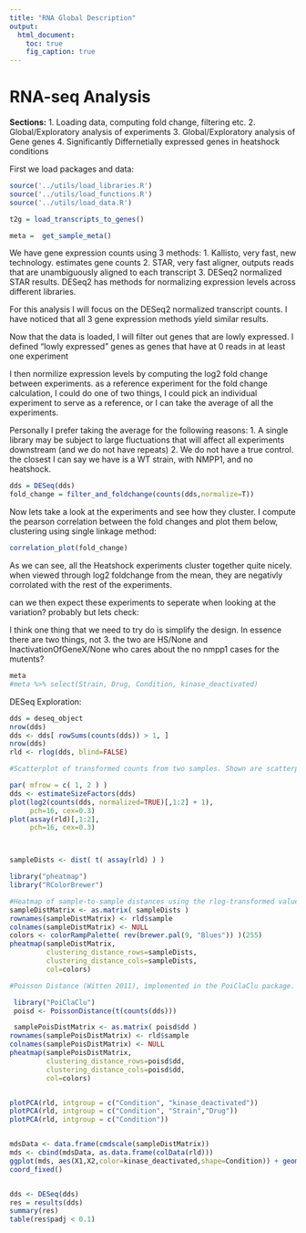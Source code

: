 ```yaml
---
title: "RNA Global Description"
output:
  html_document:
    toc: true
    fig_caption: true
---
```

RNA-seq Analysis
========================================================

**Sections:**
1. Loading data, computing fold change, filtering etc.
2. Global/Exploratory analysis of experiments
3. Global/Exploratory analysis of Gene genes
4. Significantly Differnetially expressed genes in heatshock conditions

First we load packages and data:
```r

source('../utils/load_libraries.R')
source('../utils/load_functions.R')
source('../utils/load_data.R')

t2g = load_transcripts_to_genes()

meta =  get_sample_meta()
```
We have gene expression counts using 3 methods:
1. Kallisto, very fast, new technology. estimates gene counts
2. STAR, very fast aligner, outputs reads that are unambiguously aligned to each transcript
3. DESeq2 normalized STAR results. DESeq2 has methods for normalizing expression levels across different libraries.

For this analysis I will focus on the DESeq2 normalized transcript counts. I have noticed that all 3 gene expression methods yield similar results.

Now that the data is loaded, I will filter out genes that are lowly expressed.
I defined "lowly expressed" genes as genes that have at 0 reads in at least one experiment

I then normilize expression levels by computing the log2 fold change between experiments.
as a reference experiment for the fold change calculation, I could do one of two things, I could pick an individual experiment to serve as a reference, or I can take the average of all the experiments.

Personally I prefer taking the average for the following reasons:
1. A single library may be subject to large fluctuations that will affect all experiments downstream (and we do not have repeats)
2. We do not have a true control. the closest I can say we have is a WT strain, with NMPP1, and no heatshock.

```r
dds = DESeq(dds)
fold_change = filter_and_foldchange(counts(dds,normalize=T))
```

Now lets take a look at the experiments and see how they cluster.
I compute the pearson correlation between the fold changes and plot them below, clustering using single linkage method:

```r
correlation_plot(fold_change)
```

As we can see, all the Heatshock experiments cluster together quite nicely. when viewed through log2 foldchange from the mean, they are negativly corrolated with the rest of the experiments.

can we then expect these experiments to seperate when looking at the variation? probably but lets check:



I think one thing that we need to try do is simplify the design. In essence there are two things, not 3. the two are HS/None and InactivationOfGeneX/None who cares about the no nmpp1 cases for the mutents? 

```r
meta
#meta %>% select(Strain, Drug, Condition, kinase_deactivated)
```

DESeq Exploration:

``` r
dds = deseq_object
nrow(dds)
dds <- dds[ rowSums(counts(dds)) > 1, ]
nrow(dds)
rld <- rlog(dds, blind=FALSE)

#Scatterplot of transformed counts from two samples. Shown are scatterplots using the log2 transform of normalized counts (left side) and using the rlog (right side).

par( mfrow = c( 1, 2 ) )
dds <- estimateSizeFactors(dds)
plot(log2(counts(dds, normalized=TRUE)[,1:2] + 1),
     pch=16, cex=0.3)
plot(assay(rld)[,1:2],
     pch=16, cex=0.3)



sampleDists <- dist( t( assay(rld) ) )

library("pheatmap")
library("RColorBrewer")

#Heatmap of sample-to-sample distances using the rlog-transformed values.
sampleDistMatrix <- as.matrix( sampleDists )
rownames(sampleDistMatrix) <- rld$sample
colnames(sampleDistMatrix) <- NULL
colors <- colorRampPalette( rev(brewer.pal(9, "Blues")) )(255)
pheatmap(sampleDistMatrix,
         clustering_distance_rows=sampleDists,
         clustering_distance_cols=sampleDists,
         col=colors)

#Poisson Distance (Witten 2011), implemented in the PoiClaClu package. This measure of dissimilarity between counts also takes the inherent variance structure of counts into consideration when calculating the distances between samples

 library("PoiClaClu")
 poisd <- PoissonDistance(t(counts(dds)))

 samplePoisDistMatrix <- as.matrix( poisd$dd )
rownames(samplePoisDistMatrix) <- rld$sample
colnames(samplePoisDistMatrix) <- NULL
pheatmap(samplePoisDistMatrix,
         clustering_distance_rows=poisd$dd,
         clustering_distance_cols=poisd$dd,
         col=colors)


plotPCA(rld, intgroup = c("Condition", "kinase_deactivated"))
plotPCA(rld, intgroup = c("Condition", "Strain","Drug"))
plotPCA(rld, intgroup = c("Condition"))


mdsData <- data.frame(cmdscale(sampleDistMatrix))
mds <- cbind(mdsData, as.data.frame(colData(rld)))
ggplot(mds, aes(X1,X2,color=kinase_deactivated,shape=Condition)) + geom_point(size=3) +
coord_fixed()


dds <- DESeq(dds)
res = results(dds)
summary(res)
table(res$padj < 0.1)
```
